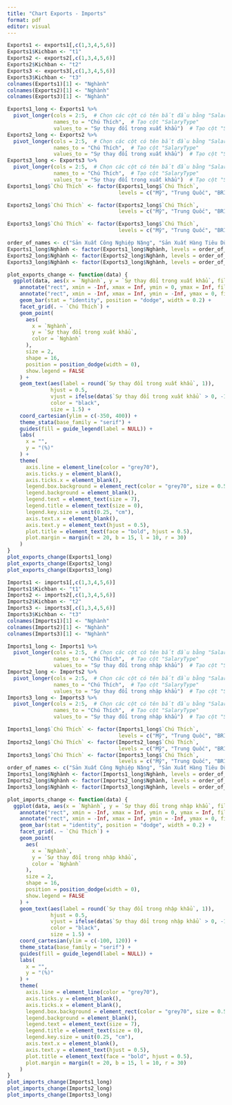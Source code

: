 ---
title: "Chart Exports - Imports"
format: pdf
editor: visual
---

```{r}

Exports1 <- exports1[,c(1,3,4,5,6)]
Exports1$Kichban <- "t1"
Exports2 <- exports2[,c(1,3,4,5,6)]
Exports2$Kichban <- "t2"
Exports3 <- exports3[,c(1,3,4,5,6)]
Exports3$Kichban <- "t3"
colnames(Exports1)[1] <- "Nghành"
colnames(Exports2)[1] <- "Nghành"
colnames(Exports3)[1] <- "Nghành"

Exports1_long <- Exports1 %>%
  pivot_longer(cols = 2:5,  # Chọn các cột có tên bắt đầu bằng "SalaryChange"
               names_to = "Chú Thích",  # Tạo cột "SalaryType"
               values_to = "Sự thay đổi trong xuất khẩu")  # Tạo cột "Salary"
Exports2_long <- Exports2 %>%
  pivot_longer(cols = 2:5,  # Chọn các cột có tên bắt đầu bằng "SalaryChange"
               names_to = "Chú Thích",  # Tạo cột "SalaryType"
               values_to = "Sự thay đổi trong xuất khẩu")  # Tạo cột "Salary"
Exports3_long <- Exports3 %>%
  pivot_longer(cols = 2:5,  # Chọn các cột có tên bắt đầu bằng "SalaryChange"
               names_to = "Chú Thích",  # Tạo cột "SalaryType"
               values_to = "Sự thay đổi trong xuất khẩu")  # Tạo cột "Salary"
Exports1_long$`Chú Thích` <- factor(Exports1_long$`Chú Thích`, 
                                    levels = c("Mỹ", "Trung Quốc", "BRICS", "Phần Còn Lại"))

Exports2_long$`Chú Thích` <- factor(Exports2_long$`Chú Thích`, 
                                    levels = c("Mỹ", "Trung Quốc", "BRICS", "Phần Còn Lại"))

Exports3_long$`Chú Thích` <- factor(Exports3_long$`Chú Thích`, 
                                    levels = c("Mỹ", "Trung Quốc", "BRICS", "Phần Còn Lại"))

order_of_names <- c("Sản Xuất Công Nghiệp Nặng", "Sản Xuất Hàng Tiêu Dùng Nhẹ","Dệt May và Sản Phẩm Dệt","Gỗ", "Thép và Ô tô","Thực Phẩm Chế Biến","Khoáng Sản","Vận Tải và Truyền Thông","Tiện Ích và Xây Dựng","Thịt và Chăn Nuôi","Khai Thác Tài Nguyên","Ngũ Cốc và Cây Trồng","Các Dịch Vụ Khác")
Exports1_long$Nghành <- factor(Exports1_long$Nghành, levels = order_of_names)
Exports2_long$Nghành <- factor(Exports2_long$Nghành, levels = order_of_names)
Exports3_long$Nghành <- factor(Exports3_long$Nghành, levels = order_of_names)

plot_exports_change <- function(data) { 
  ggplot(data, aes(x = `Nghành`, y = `Sự thay đổi trong xuất khẩu`, fill = `Nghành`)) +
    annotate("rect", xmin = -Inf, xmax = Inf, ymin = 0, ymax = Inf, fill = "lightgreen", alpha = 0.1) +
    annotate("rect", xmin = -Inf, xmax = Inf, ymin = -Inf, ymax = 0, fill = "lightcoral", alpha = 0.1) +
    geom_bar(stat = "identity", position = "dodge", width = 0.2) +
    facet_grid(. ~ `Chú Thích`) +
    geom_point(
      aes(
        x = `Nghành`,
        y = `Sự thay đổi trong xuất khẩu`,
        color = `Nghành`
      ),
      size = 2,
      shape = 16,
      position = position_dodge(width = 0),
      show.legend = FALSE
    ) +
    geom_text(aes(label = round(`Sự thay đổi trong xuất khẩu`, 1)),
              hjust = 0.5,
              vjust = ifelse(data$`Sự thay đổi trong xuất khẩu` > 0, -1, 1.4),
              color = "black",
              size = 1.5) +
    coord_cartesian(ylim = c(-350, 400)) +  
    theme_stata(base_family = "serif") +
    guides(fill = guide_legend(label = NULL)) +
    labs(
      x = "", 
      y = "(%)"
    ) +
    theme(
      axis.line = element_line(color = "grey70"),
      axis.ticks.y = element_blank(),
      axis.ticks.x = element_blank(), 
      legend.box.background = element_rect(color = "grey70", size = 0.5, fill = NA),
      legend.background = element_blank(),
      legend.text = element_text(size = 7),
      legend.title = element_text(size = 0), 
      legend.key.size = unit(0.25, "cm"),   
      axis.text.x = element_blank(),
      axis.text.y = element_text(hjust = 0.5), 
      plot.title = element_text(face = "bold", hjust = 0.5),
      plot.margin = margin(t = 20, b = 15, l = 10, r = 30)
    )
}
plot_exports_change(Exports1_long)
plot_exports_change(Exports2_long)
plot_exports_change(Exports3_long)
```

```{r}

Imports1 <- imports1[,c(1,3,4,5,6)]
Imports1$Kichban <- "t1"
Imports2 <- imports2[,c(1,3,4,5,6)]
Imports2$Kichban <- "t2"
Imports3 <- imports3[,c(1,3,4,5,6)]
Imports3$Kichban <- "t3"
colnames(Imports1)[1] <- "Nghành"
colnames(Imports2)[1] <- "Nghành"
colnames(Imports3)[1] <- "Nghành"

Imports1_long <- Imports1 %>%
  pivot_longer(cols = 2:5,  # Chọn các cột có tên bắt đầu bằng "SalaryChange"
               names_to = "Chú Thích",  # Tạo cột "SalaryType"
               values_to = "Sự thay đổi trong nhập khẩu")  # Tạo cột "Salary"
Imports2_long <- Imports2 %>%
  pivot_longer(cols = 2:5,  # Chọn các cột có tên bắt đầu bằng "SalaryChange"
               names_to = "Chú Thích",  # Tạo cột "SalaryType"
               values_to = "Sự thay đổi trong nhập khẩu")  # Tạo cột "Salary"
Imports3_long <- Imports3 %>%
  pivot_longer(cols = 2:5,  # Chọn các cột có tên bắt đầu bằng "SalaryChange"
               names_to = "Chú Thích",  # Tạo cột "SalaryType"
               values_to = "Sự thay đổi trong nhập khẩu")  # Tạo cột "Salary"

Imports1_long$`Chú Thích` <- factor(Imports1_long$`Chú Thích`, 
                                    levels = c("Mỹ", "Trung Quốc", "BRICS", "Phần Còn Lại"))
Imports2_long$`Chú Thích` <- factor(Imports2_long$`Chú Thích`, 
                                    levels = c("Mỹ", "Trung Quốc", "BRICS", "Phần Còn Lại"))
Imports3_long$`Chú Thích` <- factor(Imports3_long$`Chú Thích`, 
                                    levels = c("Mỹ", "Trung Quốc", "BRICS", "Phần Còn Lại"))
order_of_names <- c("Sản Xuất Công Nghiệp Nặng", "Sản Xuất Hàng Tiêu Dùng Nhẹ","Dệt May và Sản Phẩm Dệt","Gỗ", "Thép và Ô tô","Thực Phẩm Chế Biến","Khoáng Sản","Vận Tải và Truyền Thông","Tiện Ích và Xây Dựng","Thịt và Chăn Nuôi","Khai Thác Tài Nguyên","Ngũ Cốc và Cây Trồng","Các Dịch Vụ Khác")
Imports1_long$Nghành <- factor(Imports1_long$Nghành, levels = order_of_names)
Imports2_long$Nghành <- factor(Imports2_long$Nghành, levels = order_of_names)
Imports3_long$Nghành <- factor(Imports3_long$Nghành, levels = order_of_names)

plot_imports_change <- function(data) { 
  ggplot(data, aes(x = `Nghành`, y = `Sự thay đổi trong nhập khẩu`, fill = `Nghành`)) +
    annotate("rect", xmin = -Inf, xmax = Inf, ymin = 0, ymax = Inf, fill = "lightgreen", alpha = 0.1) +
    annotate("rect", xmin = -Inf, xmax = Inf, ymin = -Inf, ymax = 0, fill = "lightcoral", alpha = 0.1) +
    geom_bar(stat = "identity", position = "dodge", width = 0.2) +
    facet_grid(. ~ `Chú Thích`) +
    geom_point(
      aes(
        x = `Nghành`,
        y = `Sự thay đổi trong nhập khẩu`,
        color = `Nghành`
      ),
      size = 2,
      shape = 16,
      position = position_dodge(width = 0),
      show.legend = FALSE
    ) +
    geom_text(aes(label = round(`Sự thay đổi trong nhập khẩu`, 1)),
              hjust = 0.5,
              vjust = ifelse(data$`Sự thay đổi trong nhập khẩu` > 0, -1, 1.8),
              color = "black",
              size = 1.5) +
    coord_cartesian(ylim = c(-100, 120)) +  
    theme_stata(base_family = "serif") +
    guides(fill = guide_legend(label = NULL)) +
    labs(
      x = "", 
      y = "(%)"
    ) +
    theme(
      axis.line = element_line(color = "grey70"),
      axis.ticks.y = element_blank(),
      axis.ticks.x = element_blank(), 
      legend.box.background = element_rect(color = "grey70", size = 0.5, fill = NA),
      legend.background = element_blank(),
      legend.text = element_text(size = 7),
      legend.title = element_text(size = 0), 
      legend.key.size = unit(0.25, "cm"),   
      axis.text.x = element_blank(),
      axis.text.y = element_text(hjust = 0.5), 
      plot.title = element_text(face = "bold", hjust = 0.5),
      plot.margin = margin(t = 20, b = 15, l = 10, r = 30)
    )
}
plot_imports_change(Imports1_long)
plot_imports_change(Imports2_long)
plot_imports_change(Imports3_long)

```
